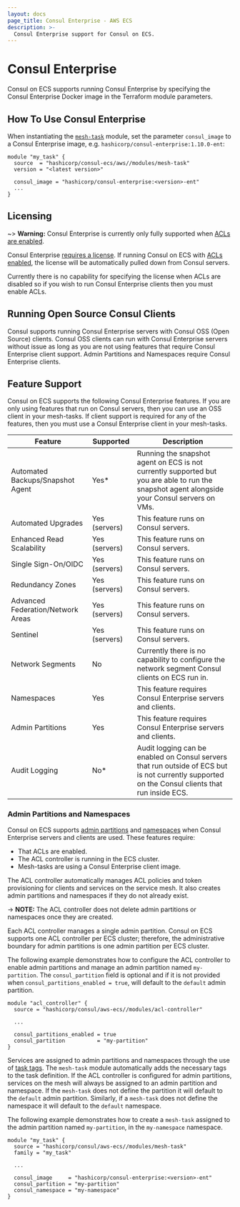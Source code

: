 ```yaml
---
layout: docs
page_title: Consul Enterprise - AWS ECS
description: >-
  Consul Enterprise support for Consul on ECS.
---
```


# Consul Enterprise

Consul on ECS supports running Consul Enterprise by specifying the Consul Enterprise
Docker image in the Terraform module parameters.

## How To Use Consul Enterprise

When instantiating the [`mesh-task`](https://registry.terraform.io/modules/hashicorp/consul-ecs/aws/latest/submodules/mesh-task) module,
set the parameter `consul_image` to a Consul Enterprise image, e.g. `hashicorp/consul-enterprise:1.10.0-ent`:

```hcl
module "my_task" {
  source  = "hashicorp/consul-ecs/aws//modules/mesh-task"
  version = "<latest version>"

  consul_image = "hashicorp/consul-enterprise:<version>-ent"
  ...
}
```

## Licensing

~> **Warning:** Consul Enterprise is currently only fully supported when [ACLs are enabled](/docs/ecs/production-installation#deploy-acl-controller).

Consul Enterprise [requires a license](/docs/enterprise/license/overview). If running
Consul on ECS with [ACLs enabled](/docs/ecs/production-installation#deploy-acl-controller), the license
will be automatically pulled down from Consul servers.

Currently there is no capability for specifying the license when ACLs are disabled so if you wish to
run Consul Enterprise clients then you must enable ACLs.

## Running Open Source Consul Clients

Consul supports running Consul Enterprise servers with Consul OSS (Open Source) clients.
Consul OSS clients can run with Consul Enterprise servers without issue as long as you are
not using features that require Consul Enterprise client support.
Admin Partitions and Namespaces require Consul Enterprise clients.

## Feature Support

Consul on ECS supports the following Consul Enterprise features.
If you are only using features that run on Consul servers, then you can use an OSS client in your mesh-tasks.
If client support is required for any of the features, then you must use a Consul Enterprise client in your mesh-tasks.

| Feature                           | Supported     | Description                                                                                                                                                             |
|-----------------------------------|---------------|-------------------------------------------------------------------------------------------------------------------------------------------------------------------------|
| Automated Backups/Snapshot Agent  | Yes*          | Running the snapshot agent on ECS is not currently supported but you are able to run the snapshot agent alongside your Consul servers on VMs.                           |
| Automated Upgrades                | Yes (servers) | This feature runs on Consul servers.                                                                                                                                    |
| Enhanced Read Scalability         | Yes (servers) | This feature runs on Consul servers.                                                                                                                                    |
| Single Sign-On/OIDC               | Yes (servers) | This feature runs on Consul servers.                                                                                                                                    |
| Redundancy Zones                  | Yes (servers) | This feature runs on Consul servers.                                                                                                                                    |
| Advanced Federation/Network Areas | Yes (servers) | This feature runs on Consul servers.                                                                                                                                    |
| Sentinel                          | Yes (servers) | This feature runs on Consul servers.                                                                                                                                    |
| Network Segments                  | No            | Currently there is no capability to configure the network segment Consul clients on ECS run in.                                                                         |
| Namespaces                        | Yes           | This feature requires Consul Enterprise servers and clients.                                                                                                            |
| Admin Partitions                  | Yes           | This feature requires Consul Enterprise servers and clients.                                                                                                            |
| Audit Logging                     | No*           | Audit logging can be enabled on Consul servers that run outside of ECS but is not currently supported on the Consul clients that run inside ECS.                        |

### Admin Partitions and Namespaces

Consul on ECS supports [admin partitions](/docs/enterprise/admin-partitions) and [namespaces](/docs/enterprise/namespaces) when Consul Enterprise servers and clients are used.
These features require:
* That ACLs are enabled.
* The ACL controller is running in the ECS cluster.
* Mesh-tasks are using a Consul Enterprise client image.

The ACL controller automatically manages ACL policies and token provisioning for clients and services on the service mesh.
It also creates admin partitions and namespaces if they do not already exist.

-> **NOTE:** The ACL controller does not delete admin partitions or namespaces once they are created.

Each ACL controller manages a single admin partition. Consul on ECS supports one ACL controller per ECS cluster;
therefore, the administrative boundary for admin partitions is one admin partition per ECS cluster.

The following example demonstrates how to configure the ACL controller to enable admin partitions
and manage an admin partition named `my-partition`. The `consul_partition` field is optional and if it
is not provided when `consul_partitions_enabled = true`, will default to the `default` admin partition.

<CodeBlockConfig highlight="6-7">

```hcl
module "acl_controller" {
  source = "hashicorp/consul/aws-ecs//modules/acl-controller"

  ...

  consul_partitions_enabled = true
  consul_partition          = "my-partition"
}
```

</CodeBlockConfig>

Services are assigned to admin partitions and namespaces through the use of [task tags](/docs/ecs/manual/install#task-tags).
The `mesh-task` module automatically adds the necessary tags to the task definition.
If the ACL controller is configured for admin partitions, services on the mesh will
always be assigned to an admin partition and namespace. If the `mesh-task` does not define
the partition it will default to the `default` admin partition. Similarly, if a `mesh-task` does
not define the namespace it will default to the `default` namespace.

The following example demonstrates how to create a `mesh-task` assigned to the admin partition named
`my-partition`, in the `my-namespace` namespace.

<CodeBlockConfig highlight="7-9">

```hcl
module "my_task" {
  source = "hashicorp/consul/aws-ecs//modules/mesh-task"
  family = "my_task"

  ...

  consul_image     = "hashicorp/consul-enterprise:<version>-ent"
  consul_partition = "my-partition"
  consul_namespace = "my-namespace"
}
```

</CodeBlockConfig>
